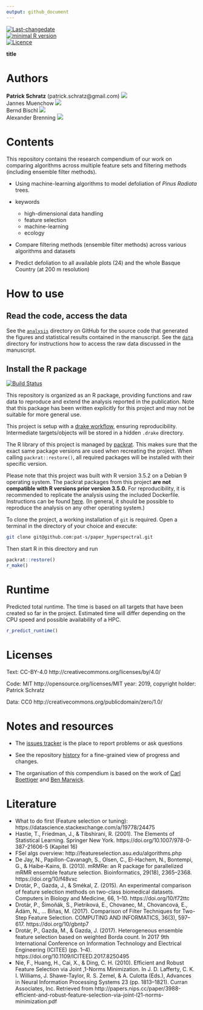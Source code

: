 ```yaml
---
output: github_document
---
```


[![Last-changedate](https://img.shields.io/badge/last%20change-`r gsub('-', '--', Sys.Date())`-brightgreen.svg)](https://github.com/pat-s/paper_hyperspectral/commits/master)  
[![minimal R version](https://img.shields.io/badge/R%3E%3D-3.5.0-brightgreen.svg)](https://cran.r-project.org/)   
[![Licence](https://img.shields.io/github/license/mashape/apistatus.svg)](http://choosealicense.com/licenses/mit/)  
<!-- [![Travis-CI Build Status](https://travis-ci.org/pat-s/paper_hyperspectral.png?branch=master)](https://travis-ci.org/pat-s/paper_hyperspectral)  -->

**title**

# Authors

**Patrick Schratz** (patrick.schratz@gmail.com) [![](https://orcid.org/sites/default/files/images/orcid_16x16.png)](http://orcid.org/0000-0003-0748-6624)    
Jannes Muenchow [![](https://orcid.org/sites/default/files/images/orcid_16x16.png)](http://orcid.org/0000-0001-7834-4717)   
Bernd Bischl [![](https://orcid.org/sites/default/files/images/orcid_16x16.png)](http://orcid.org/0000-0001-6002-6980)   
Alexander Brenning [![](https://orcid.org/sites/default/files/images/orcid_16x16.png)](http://orcid.org/0000-0001-6640-679X) 

# Contents

This repository contains the research compendium of our work on comparing algorithms across multiple feature sets and filtering methods (including ensemble filter methods).

- Using machine-learning algorithms to model defoliation of _Pinus Radiata_ trees.

- keywords

    - high-dimensional data handling
    - feature selection
    - machine-learning
    - ecology

- Compare filtering methods (ensemble filter methods) across various algorithms and datasets

- Predict defoliation to all available plots (24) and the whole Basque Country (at 200 m resolution)


# How to use

## Read the code, access the data

See the [`analysis`](https://github.com/pat-s/paper_hyperspectral/tree/master/analysis) directory on GitHub for the source code that generated the figures and statistical results contained in the manuscript.
See the [`data`](https://github.com/pat-s/paper_hyperspectral/tree/master/analysis/data) directory for instructions how to access the raw data discussed in the manuscript. 

## Install the R package

[![Build Status](https://travis-ci.org/pat-s/paper_hyperspectral.svg?branch=master)](https://travis-ci.org/pat-s/paper_hyperspectral)

This repository is organized as an R package, providing functions and raw data to reproduce and extend the analysis reported in the publication. 
Note that this package has been written explicitly for this project and may not be suitable for more general use. 

This project is setup with a [drake workflow](https://github.com/ropensci/drake), ensuring reproducibility.
Intermediate targets/objects will be stored in a hidden `.drake` directory.

The R library of this project is managed by [packrat](https://rstudio.github.io/packrat/).
This makes sure that the exact same package versions are used when recreating the project.
When calling `packrat::restore()`, all required packages will be installed with their specific version.

Please note that this project was built with R version 3.5.2 on a Debian 9 operating system.
The packrat packages from this project **are not compatible with R versions prior version 3.5.0.**
For reproducibility, it is recommended to replicate the analysis using the included Dockerfile.
Instructions can be found [ħere](https://github.com/pat-s/paper_hyperspectral#docker).
(In general, it should be possible to reproduce the analysis on any other operating system.)

To clone the project, a working installation of `git` is required.
Open a terminal in the directory of your choice and execute:

```sh
git clone git@github.com:pat-s/paper_hyperspectral.git
```

Then start R in this directory and run

```r
packrat::restore()
r_make()
```

# Runtime

Predicted total runtime.
The time is based on all targets that have been created so far in the project.
Estimated time will differ depending on the CPU speed and possible availability of a HPC.

```r
r_predict_runtime()
```

# Licenses

Text: CC-BY-4.0 http://creativecommons.org/licenses/by/4.0/

Code: MIT http://opensource.org/licenses/MIT year: 2019, copyright holder: Patrick Schratz

Data: CC0 http://creativecommons.org/publicdomain/zero/1.0/ 

# Notes and resources 

* The [issues tracker](https://github.com/pat-s/paper_hyperspectral/issues) is the place to report problems or ask questions  

* See the repository [history](https://github.com/pat-s/paper_hyperspectral/commits/master) for a fine-grained view of progress and changes.

* The organisation of this compendium is based on the work of [Carl Boettiger](http://www.carlboettiger.info/) and [Ben Marwick](https://github.com/benmarwick).

# Literature

- What to do first (Feature selection or tuning): https://datascience.stackexchange.com/a/19778/24475
- Hastie, T., Friedman, J., & Tibshirani, R. (2001). The Elements of Statistical Learning. Springer New York. https://doi.org/10.1007/978-0-387-21606-5 (Kapitel 16)
- FSel algs overview: http://featureselection.asu.edu/algorithms.php
- De Jay, N., Papillon-Cavanagh, S., Olsen, C., El-Hachem, N., Bontempi, G., & Haibe-Kains, B. (2013). mRMRe: an R package for parallelized mRMR ensemble feature selection. Bioinformatics, 29(18), 2365–2368. https://doi.org/10/f48vxc
- Drotár, P., Gazda, J., & Smékal, Z. (2015). An experimental comparison of feature selection methods on two-class biomedical datasets. Computers in Biology and Medicine, 66, 1–10. https://doi.org/10/f72ttc
- Drotár, P., Šimoňák, S., Pietriková, E., Chovanec, M., Chovancová, E., Ádám, N., … Biňas, M. (2017). Comparison of Filter Techniques for Two-Step Feature Selection. COMPUTING AND INFORMATICS, 36(3), 597–617. https://doi.org/10/gbntp7
- Drotár, P., Gazda, M., & Gazda, J. (2017). Heterogeneous ensemble feature selection based on weighted Borda count. In 2017 9th International Conference on Information Technology and Electrical Engineering (ICITEE) (pp. 1–4). https://doi.org/10.1109/ICITEED.2017.8250495
- Nie, F., Huang, H., Cai, X., & Ding, C. H. (2010). Efficient and Robust Feature Selection via Joint \mathscrl2,1-Norms Minimization. In J. D. Lafferty, C. K. I. Williams, J. Shawe-Taylor, R. S. Zemel, & A. Culotta (Eds.), Advances in Neural Information Processing Systems 23 (pp. 1813–1821). Curran Associates, Inc. Retrieved from http://papers.nips.cc/paper/3988-efficient-and-robust-feature-selection-via-joint-l21-norms-minimization.pdf

